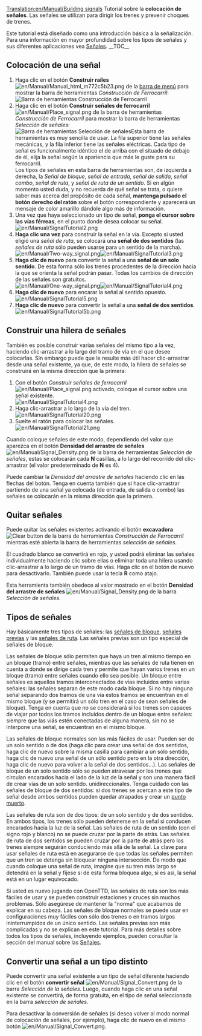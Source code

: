 [[Translation:en/Manual/Building signals]]
{{es/Traducción|en/Manual/Building signals|75}}
{{es/Manual/Tutorial/Tutorial}}
Tutorial sobre la '''colocación de señales'''. Las señales se utilizan para dirigir los trenes y prevenir choques de trenes.

Este tutorial está diseñado como una introducción básica a la señalización. Para una información en mayor profundidad sobre los tipos de señales y sus diferentes aplicaciones vea [[es/Manual/Señales|Señales]].
__TOC__
== Colocación de una señal ==
#Haga clic en el botón '''Construir raíles''' [[File:en/Manual/Manual html m772c5b23.png]] de la [[es/Manual/Interfaz del juego#barra-de-menu|barra de menú]] para mostrar la barra de herramientas ''Construcción de Ferrocarril'':<br/>[[File:es/Manual/Railroad Construction.png|none|frame|Barra de herramientas Construcción de Ferrocarril]]
#Haga clic en el botón '''Construir señales de ferrocarril''' [[File:en/Manual/Place signal.png]] de la barra de herramientas ''Construcción de Ferrocarril'' para mostrar la barra de herramientas ''Selección de señales'':<br/>[[File:es/Manual/Signal Selection.png|none|frame|Barra de herramientas Selección de señales]]Esta barra de herramientas es muy sencilla de usar. La fila superior tiene las señales mecánicas, y la fila inferior tiene las señales eléctricas. Cada tipo de señal es funcionalmente idéntico el de arriba con el situado de debajo de él, elija la señal según la apariencia que más le guste para su ferrocarril.<br/>Los tipos de señales en esta barra de herramientas son, de izquierda a derecha, la ''Señal de bloque'', ''señal de entrada'', ''señal de salida'', ''señal combo'', ''señal de ruta'', y ''señal de ruta de un sentido''. Si en algún momento usted duda, y no recuerda de qué señal se trata, o quiere saber más acerca del propósito de cada señal, '''mantenga pulsado el botón derecho del ratón''' sobre el botón correspondiente y aparecerá un mensaje de color amarillo dándole algo más de información.
#Una vez que haya seleccionado un tipo de señal, '''ponga el cursor sobre las vías férreas''', en el punto donde desea colocar su señal.<br/>[[File:en/Manual/SignalTutorial2.png|none|frame]]
#'''Haga clic una vez''' para construir la señal en la vía. Excepto si usted eligió una ''señal de ruta'', se colocará una '''señal de dos sentidos''' (las ''señales de ruta'' sólo pueden usarse para un sentido de la marcha).<br/>[[File:en/Manual/Two-way signal.png|frame|left]][[File:en/Manual/SignalTutorial3.png|none|frame]]
#'''Haga clic de nuevo''' para convertir la señal a una '''señal de un solo sentido'''. De esta forma sólo los trenes procedentes de la dirección hacia la que se orienta la señal podrán pasar. Todas los cambios de dirección de las señales son gratuitos.<br/>[[File:en/Manual/One-way signal.png|frame|left]][[File:en/Manual/SignalTutorial4.png|none|frame]]
#'''Haga clic de nuevo''' para encarar la señal al sentido opuesto.<br/>[[File:en/Manual/SignalTutorial5.png|none|frame]]
#'''Haga clic de nuevo''' para convertir la señal a una '''señal de dos sentidos'''.<br/>[[File:en/Manual/SignalTutorial5b.png|none|frame]]

== Construir una hilera de señales ==
También es posible construir varias señales del mismo tipo a la vez, haciendo clic-arrastrar a lo largo del tramo de vía en el que desee colocarlas. Sin embargo puede que le resulte más útil hacer clic-arrastrar desde una señal existente, ya que, de este modo, la hilera de señales se construirá en la misma dirección que la primera:
#Con el botón ''Construir señales de ferrocarril'' [[File:en/Manual/Place signal.png]] activado, coloque el cursor sobre una señal existente.<br/>[[File:en/Manual/SignalTutorial4.png|none|frame]]
#Haga clic-arrastrar a lo largo de la vía del tren.<br/>[[File:en/Manual/SignalTutorial20.png|none|frame]]
#Suelte el ratón para colocar las señales.<br/>[[File:en/Manual/SignalTutorial21.png|none|frame]]

Cuando coloque señales de este modo, dependiendo del valor que aparezca en el botón '''Densidad del arrastre de señales''' [[File:en/Manual/Signal Density.png]] de la barra de herramientas ''Selección de señales'', estas se colocarán cada '''N''' casillas, a lo largo del recorrido del clic-arrastrar (el valor predeterminado de '''N''' es 4).

Puede cambiar la ''Densidad del arrastre de señales'' haciendo clic en las flechas del botón. Tenga en cuenta también que si hace clic-arrastrar partiendo de una señal ya colocada (de entrada, de salida o combo) las señales se colocarán en la misma dirección que la primera.

== Quitar señales ==
Puede quitar las señales existentes activando el botón '''excavadora''' [[File:en/Manual/Toggle clear active.png|Clear button]] de la barra de herramientas ''Construcción de Ferrocarril'' mientras esté abierta la barra de herramientas ''selección de señales''.

El cuadrado blanco se convertirá en rojo, y usted podrá eliminar las señales individualmente haciendo clic sobre ellas o eliminar toda una hilera usando clic-arrastrar a lo largo de un tramo de vías. Haga clic en el botón de nuevo para desactivarlo. También puede usar la tecla '''R''' como atajo.

Esta herramienta también obedece al valor mostrado en el botón '''Densidad del arrastre de señales''' [[File:en/Manual/Signal Density.png]] de la barra ''Selección de señales''.

== Tipos de señales ==
Hay básicamente tres tipos de señales: las [[es/Manual/Señales#senales-de-bloque|señales de bloque]], [[es/Manual/Señales#senales-previas|señales previas]] y las [[es/Manual/Señales#senales-de-ruta|señales de ruta]]. Las señales previas son un tipo especial de señales de bloque.

Las señales de bloque sólo permiten que haya un tren al mismo tiempo en un bloque (tramo) entre señales, mientras que las señales de ruta tienen en cuenta a donde se dirige cada tren y permite que hayan varios trenes en un bloque (tramo) entre señales cuando ello sea posible. Un bloque entre señales es aquellos tramos interconectados de vias incluidos entre varias señales: las señales separan de este modo cada bloque. Si no hay ninguna señal separando dos tramos de una vía estos tramos se encuentran en el mismo bloque (y se permitirá un sólo tren en el caso de sean señales de bloque). Tenga en cuenta que no se considerará si los trenes son capaces de viajar por todos los tramos incluídos dentro de un bloque entre señales: siempre que las viás estén conectadas de alguna manera, sin no se interpone una señal, se encuentran en el mismo bloque.

Las señales de bloque normales son las más fáciles de usar. Pueden ser de un solo sentido o de dos (haga clic para crear una señal de dos sentidos, haga clic de nuevo sobre la misma casilla para cambiar a un sólo sentido, haga clic de nuevo una señal de un sólo sentido pero en la otra dirección, haga clic de nuevo para volver a la señal de dos sentidos...).  Las señales de bloque de un solo sentido sólo se pueden atravesar por los trenes que circulan encarados hacia el lado de la luz de la señal y son una manera fácil de crear vías de un solo sentido. unidireccionales. Tenga cuidado con las señales de bloque de dos sentidos: si dos trenes se acercan a este tipo de señal desde ambos sentidos pueden quedar atrapados y crear un [[es/Punto muerto|punto muerto]].

Las señales de ruta son de dos tipos: de un solo sentido y de dos sentidos. En ambos tipos, los trenes sólo pueden detenerse en la señal si conducen encarados hacia la luz de la señal. Las señales de ruta de un sentido (con el signo rojo y blanco) no se puede cruzar por la parte de atrás. Las señales de ruta de dos sentidos se pueden cruzar por la parte de atrás pero los trenes siempre seguirán conduciendo más allá de la señal. La clave para usar señales de ruta está en asegurarse de que todas las señales permiten que un tren se detenga sin bloquear ninguna intersección. De modo que cuando coloque una señal de ruta, imagine que su tren más largo se detendrá en la señal y fíjese si de esta forma bloquea algo, si es así, la señal está en un lugar equivocado.

Si usted es nuevo jugando con OpenTTD, las señales de ruta son los más fáciles de usar y se pueden construir estaciones y cruces sin muchos problemas. Sólo asegúrese de mantener la "norma" que acabamos de explicar en su cabeza. Las señales de bloque normales se puede usar en configuraciones muy fáciles con sólo dos trenes o en tramos largos ininterrumpidos de un único sentido. Las señales previas son más complicadas y no se explican en este tutorial. Para más detalles sobre todos los tipos de señales, incluyendo ejemplos, pueden consultar la sección del manual sobre las [[es/Manual/Señales|Señales]].

== Convertir una señal a un tipo distinto ==
Puede convertir una señal existente a un tipo de señal diferente haciendo clic en el botón '''convertir señal''' [[File:en/Manual/Signal Convert.png]] de la barra ''Selección de la señales''. Luego, cuando haga clic en una señal existente se convertirá, de forma gratuita, en el tipo de señal seleccionada en la barra ''selección de señales''.

Para desactivar la conversión de señales (si desea volver al modo normal de colocación de señales, por ejemplo), haga clic de nuevo en el mismo botón [[File:en/Manual/Signal Convert.png]].